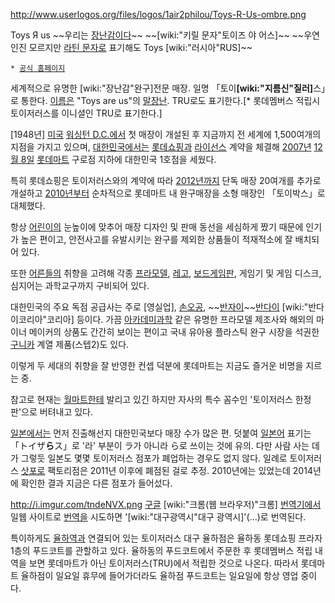 http://www.userlogos.org/files/logos/1air2philou/Toys-R-Us-ombre.png

Toys Я us
~~우리는 [[장난감]]이다~~
~~[wiki:"키릴 문자"토이즈 야 어스]~~
~~우연인진 모르지만 [[라틴 문자]]로 표기해도 Toys [wiki:"러시아"RUS]~~

 * [http://www.toysrus.co.kr/to/main.do 공식 홈페이지]

세계적으로 유명한 [wiki:"장난감"완구]전문 매장. 일명 「토이'''[wiki:"지름신"질러]'''스」로 통한다. [[이름]]은 "Toys are us"의 [[말장난]]. TRU로도 표기한다.[* 롯데멤버스 적립시 토이저러스를 이니셜인 TRU로 표기한다.]

[1948년] [[미국]] [[워싱턴 D.C.]]에서 첫 매장이 개설된 후 지금까지 전 세계에 1,500여개의 지점을 가지고 있으며, [[대한민국]]에서는 [[롯데쇼핑]]과 [[라이선스]] 계약을 체결해 [[2007년]] [[12월 8일]] [[롯데마트]] 구로점 지하에 대한민국 1호점을 세웠다.

특히 롯데쇼핑은 토이저러스와의 계약에 따라 [[2012년]]까지 단독 매장 20여개를 추가로 개설하고 [[2010년]]부터 순차적으로 롯데마트 내 완구매장을 소형 매장인 「토이박스」로 대체했다.

항상 [[어린이]]의 눈높이에 맞추어 매장 디자인 및 판매 동선을 세심하게 짰기 때문에 인기가 높은 편이고, 안전사고를 유발시키는 완구를 제외한 상품들이 적재적소에 잘 배치되어 있다.

또한 [[어른]]들의 취향을 고려해 각종 [[프라모델]], [[레고]], [[보드게임]]판, 게임기 및 게임 디스크, 심지어는 과학교구까지 구비되어 있다.

대한민국의 주요 독점 공급사는 주로 [영실업], [[손오공]], ~~[[반자이]]~~[[반다이]] [wiki:"반다이코리아"코리아] 등이다. 가끔 [[아카데미과학]] 같은 유명한 프라모델 제조사와 해외의 마이너 메이커의 상품도 간간히 보이는 편이고 국내 유아용 플라스틱 완구 시장을 석권한 [[구니카]] 계열 제품(스텝2)도 있다.

이렇게 두 세대의 취향을 잘 반영한 컨셉 덕분에 롯데마트는 지금도 즐거운 비명을 지르는 중.

참고로 현재는 [[월마트]]한테 발리고 있긴 하지만 자사의 특수 꼼수인 '토이저러스 한정판'으로 버텨내고 있다.

[[일본]]에서는 먼저 진출해선지 대한민국보다 매장 수가 많은 편. 덧붙여 [[일본어]] 표기는 「トイザ'''ら'''ス」로 '라' 부분이 ラ가 아니라 ら로 쓰이는 것에 유의. 다만 사람 사는 데가 그렇듯 일본도 몇몇 토이저러스 점포가 폐업하는 경우도 없지 않다. 일례로 토이저러스 [[삿포로]] 팩토리점은 2011년 이후에 폐점된 걸로 추정. 2010년에는 있었는데 2014년에 확인한 결과 지금은 다른 점포가 들어섰다.

http://i.imgur.com/tndeNVX.png
[[Google|구글]] [wiki:"크롬(웹 브라우저)"크롬] [[번역기]]에서 일웹 사이트로 [[번역]]을 시도하면 '[wiki:"대구광역시"대구 광역시]'(…)로 번역된다.

특이하게도 [[율하역]]과 연결되어 있는 토이저러스 대구 율하점은 율하동 롯데쇼핑 프라자 1층의 푸드코트를 관할하고 있다. 율하동의 푸드코트에서 주문한 후 롯데멤버스 적립 내역을 보면 롯데마트가 아닌 토이저러스(TRU)에서 적립한 것으로 나온다. 따라서 롯데마트 율하점이 일요일 휴무에 들어가더라도 율하점 푸드코트는 일요일에 항상 영업 중이다.
